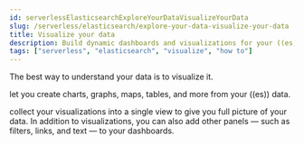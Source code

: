 ```yaml
---
id: serverlessElasticsearchExploreYourDataVisualizeYourData
slug: /serverless/elasticsearch/explore-your-data-visualize-your-data
title: Visualize your data
description: Build dynamic dashboards and visualizations for your ((es)) data.
tags: ["serverless", "elasticsearch", "visualize", "how to"]
---
```


<DocBadge template="technical preview" />
The best way to understand your data is to visualize it.

<DocLink
  id="serverlessElasticsearchExploreYourDataVisualizations"
  text="Visualizations"
/> let you create charts, graphs, maps, tables, and more from your ((es))
data.

<DocLink
  id="serverlessElasticsearchExploreYourDataDashboards"
  text="Dashboards"
/> collect your visualizations into a single view to give you full picture of your
data. In addition to visualizations, you can also add other panels — such as filters,
links, and text — to your dashboards.
